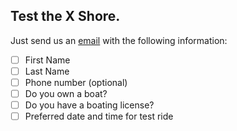 ::: {.wide-banner}

::: {.wide-banner-text}

## Test the X Shore. 

Just send us an [email](mailto:bernward.a@web.de) with the following information:

- [ ] First Name
- [ ] Last Name
- [ ] Phone number (optional)
- [ ] Do you own a boat?
- [ ] Do you have a boating license?
- [ ] Preferred date and time for test ride

:::

:::
